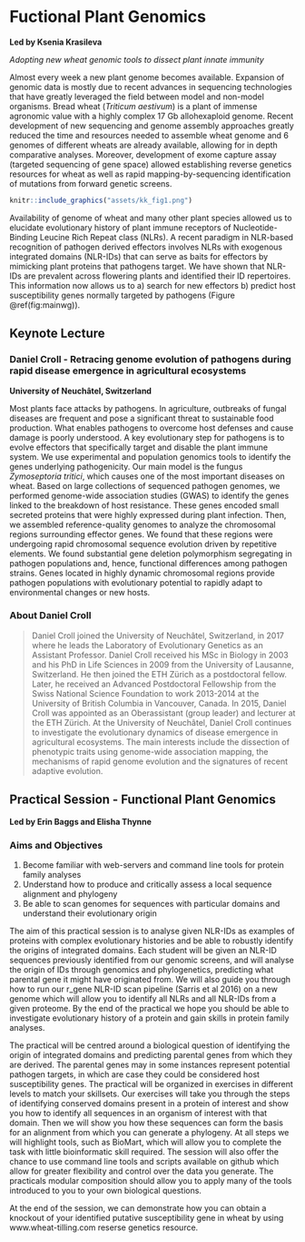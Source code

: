 # Fuctional Plant Genomics {-}

**Led by Ksenia Krasileva**

*Adopting new wheat genomic tools to dissect plant innate immunity*

Almost every week a new plant genome becomes available. Expansion of genomic data is mostly due to recent advances in sequencing technologies that have greatly leveraged the field between model and non-model organisms. Bread wheat (_Triticum aestivum_) is a plant of immense agronomic value with a highly complex 17 Gb allohexaploid genome. Recent development of new sequencing and genome assembly approaches greatly reduced the time and resources needed to assemble wheat genome and 6 genomes of different wheats are already available, allowing for in depth comparative analyses. Moreover, development of exome capture assay (targeted sequencing of gene space) allowed establishing reverse genetics resources for wheat as well as rapid mapping-by-sequencing identification of mutations from forward genetic screens.

```r
knitr::include_graphics("assets/kk_fig1.png")
```

Availability of genome of wheat and many other plant species allowed us to elucidate evolutionary history of plant immune receptors of Nucleotide-Binding Leucine Rich Repeat class (NLRs). A recent paradigm in NLR-based recognition of pathogen derived effectors involves NLRs with exogenous integrated domains (NLR-IDs) that can serve as baits for effectors by mimicking plant proteins that pathogens target. We have shown that NLR-IDs are prevalent across flowering plants and identified their ID repertoires. This information now allows us to a) search for new effectors b) predict host susceptibility genes normally targeted by pathogens (Figure \@ref(fig:mainwg)). 

\newpage

## Keynote Lecture {-}

### Daniel Croll - Retracing genome evolution of pathogens during rapid disease emergence in agricultural ecosystems {-}
**University of Neuchâtel, Switzerland**

Most plants face attacks by pathogens. In agriculture, outbreaks of fungal diseases are frequent and pose a significant threat to sustainable food production. What enables pathogens to overcome host defenses and cause damage is poorly understood. A key evolutionary step for pathogens is to evolve effectors that specifically target and disable the plant immune system. We use experimental and population genomics tools to identify the genes underlying pathogenicity. Our main model is the fungus _Zymoseptoria tritici_, which causes one of the most important diseases on wheat. Based on large collections of sequenced pathogen genomes, we performed genome-wide association studies (GWAS) to identify the genes linked to the breakdown of host resistance. These genes encoded small secreted proteins that were highly expressed during plant infection. Then, we assembled reference-quality genomes to analyze the chromosomal regions surrounding effector genes. We found that these regions were undergoing rapid chromosomal sequence evolution driven by repetitive elements. We found substantial gene deletion polymorphism segregating in pathogen populations and, hence, functional differences among pathogen strains. Genes located in highly dynamic chromosomal regions provide pathogen populations with evolutionary potential to rapidly adapt to environmental changes or new hosts.

### About Daniel Croll {-}

> Daniel Croll joined the University of Neuchâtel, Switzerland, in 2017 where he leads the Laboratory of Evolutionary Genetics as an Assistant Professor. Daniel Croll received his MSc in Biology in 2003 and his PhD in Life Sciences in 2009 from the University of Lausanne, Switzerland. He then joined the ETH Zürich as a postdoctoral fellow. Later, he received an Advanced Postdoctoral Fellowship from the Swiss National Science Foundation to work 2013-2014 at the University of British Columbia in Vancouver, Canada. In 2015, Daniel Croll was appointed as an Oberassistant (group leader) and lecturer at the ETH Zürich. At the University of Neuchâtel, Daniel Croll continues to investigate the evolutionary dynamics of disease emergence in agricultural ecosystems. The main interests include the dissection of phenotypic traits using genome-wide association mapping, the mechanisms of rapid genome evolution and the signatures of recent adaptive evolution.

\newpage

## Practical Session - Functional Plant Genomics {-}

**Led by Erin Baggs and Elisha Thynne**

### Aims and Objectives {-}

1. Become familiar with web-servers and command line tools for protein family analyses
2. Understand  how to produce and critically assess a local sequence alignment and phylogeny
3. Be able to scan genomes for sequences with particular domains and understand their evolutionary origin

The aim of this practical session is to analyse given NLR-IDs as examples of proteins with complex evolutionary histories and be able to robustly identify the origins of integrated domains. Each student will be given an NLR-ID sequences previously identified from our genomic screens, and will analyse the origin of IDs through genomics and phylogenetics, predicting what parental gene it might have originated from. We will also guide you through  how to run our r_gene NLR-ID scan pipeline (Sarris et al 2016) on a new genome which will allow you to identify all NLRs and all NLR-IDs from a given proteome. By the end of the practical we hope you should be able to investigate evolutionary history of a protein and gain skills in protein family analyses.

The practical will be centred around a biological question of identifying the origin of integrated domains and predicting parental genes from which they are derived. The parental genes may in some instances represent potential pathogen targets, in which are case they could be considered host susceptibility genes. The practical will be organized in exercises in different levels to match your skillsets. Our exercises will take you through the steps of identifying conserved domains present in a protein of interest and show you how to identify all sequences in an organism of interest with that domain. Then we will show you how these sequences can form the basis for an alignment from which you can generate a phylogeny. At all steps we will highlight tools, such as BioMart, which will allow you to complete the task with little bioinformatic skill required. The session will also offer the chance to use command line tools and scripts available on github which allow for greater flexibility and control over the data you generate. The practicals modular composition should allow you to apply many of the tools introduced to you to your own biological questions. 

At the end of the session, we can demonstrate how you can obtain a knockout of your identified putative susceptibility gene in wheat by using www.wheat-tilling.com reserse genetics resource.

